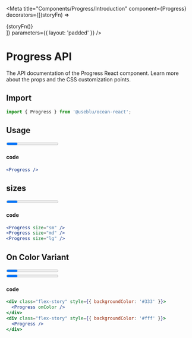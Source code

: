 

<Meta
  title="Components/Progress/Introduction"
  component={Progress}
  decorators={[(storyFn) => <div className="show-grid">{storyFn()}</div>]}
  parameters={{ layout: 'padded' }}
/>

# Progress API

The API documentation of the Progress React component. Learn more about the props and the CSS customization points.

## Import

```javascript
import { Progress } from '@useblu/ocean-react';
```

## Usage

<Showcase>
  <Progress />
</Showcase>

#### code

```jsx
<Progress />
```

## sizes

<Showcase>
  <div class="flex-story">
    <Progress size="sm" />
    <Progress size="md" />
    <Progress size="lg" />
  </div>
</Showcase>

#### code

```jsx
<Progress size="sm" />
<Progress size="md" />
<Progress size="lg" />
```

## On Color Variant

<Showcase>
  <div class="flex-story" style={{ backgroundColor: '#333' }}>
    <Progress onColor />
  </div>
  <div class="flex-story" style={{ backgroundColor: '#fff' }}>
    <Progress />
  </div>
</Showcase>

#### code

```jsx
<div class="flex-story" style={{ backgroundColor: '#333' }}>
  <Progress onColor />
</div>
<div class="flex-story" style={{ backgroundColor: '#fff' }}>
  <Progress />
</div>
```
